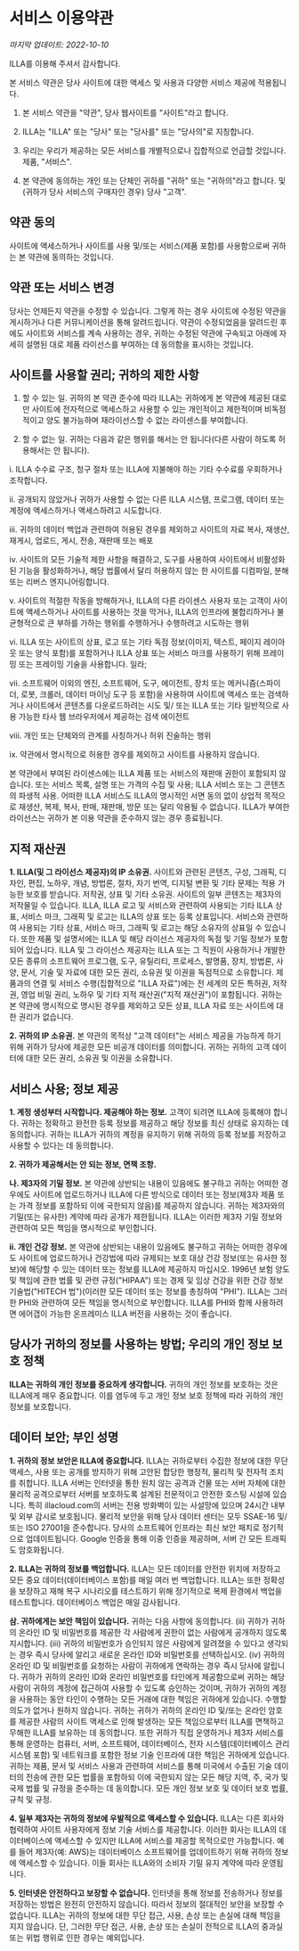 # 서비스 이용약관

*마지막 업데이트: 2022-10-10*

ILLA를 이용해 주셔서 감사합니다.

본 서비스 약관은 당사 사이트에 대한 액세스 및 사용과 다양한 서비스 제공에 적용됩니다.
1. 본 서비스 약관을 "약관", 당사 웹사이트를 "사이트"라고 합니다.

2. ILLA는 "ILLA" 또는 "당사" 또는 "당사를" 또는 "당사의"로 지칭합니다.

3. 우리는 우리가 제공하는 모든 서비스를 개별적으로나 집합적으로 언급할 것입니다.
제품, "서비스".

4. 본 약관에 동의하는 개인 또는 단체인 귀하를 "귀하" 또는 "귀하의"라고 합니다.
및 (귀하가 당사 서비스의 구매자인 경우) 당사 "고객".

## 약관 동의
사이트에 액세스하거나 사이트를 사용 및/또는 서비스(제품 포함)를 사용함으로써 귀하는 본 약관에 동의하는 것입니다.

## 약관 또는 서비스 변경
당사는 언제든지 약관을 수정할 수 있습니다. 그렇게 하는 경우 사이트에 수정된 약관을 게시하거나 다른 커뮤니케이션을 통해 알려드립니다. 약관이 수정되었음을 알려드린 후에도 사이트와 서비스를 계속 사용하는 경우, 귀하는 수정된 약관에 구속되고 아래에 자세히 설명된 대로 제품 라이선스를 부여하는 데 동의함을 표시하는 것입니다.

## 사이트를 사용할 권리; 귀하의 제한 사항

1. 할 수 있는 일. 귀하의 본 약관 준수에 따라 ILLA는 귀하에게 본 약관에 제공된 대로만 사이트에 전자적으로 액세스하고 사용할 수 있는 개인적이고 제한적이며 비독점적이고 양도 불가능하며 재라이선스할 수 없는 라이센스를 부여합니다.

2. 할 수 없는 일. 귀하는 다음과 같은 행위를 해서는 안 됩니다(다른 사람이 하도록 허용해서는 안 됩니다).

i. ILLA 수수료 구조, 청구 절차 또는 ILLA에 지불해야 하는 기타 수수료를 우회하거나 조작합니다.

ii. 공개되지 않았거나 귀하가 사용할 수 없는 다른 ILLA 시스템, 프로그램, 데이터 또는 계정에 액세스하거나 액세스하려고 시도합니다.

iii. 귀하의 데이터 백업과 관련하여 허용된 경우를 제외하고 사이트의 자료 복사, 재생산, 재게시, 업로드, 게시, 전송, 재판매 또는 배포

iv. 사이트의 모든 기술적 제한 사항을 해결하고, 도구를 사용하여 사이트에서 비활성화된 기능을 활성화하거나, 해당 법률에서 달리 허용하지 않는 한 사이트를 디컴파일, 분해 또는 리버스 엔지니어링합니다.

v. 사이트의 적절한 작동을 방해하거나, ILLA의 다른 라이센스 사용자 또는 고객이 사이트에 액세스하거나 사이트를 사용하는 것을 막거나, ILLA의 인프라에 불합리하거나 불균형적으로 큰 부하를 가하는 행위를 수행하거나 수행하려고 시도하는 행위

vi. ILLA 또는 사이트의 상표, 로고 또는 기타 독점 정보(이미지, 텍스트, 페이지 레이아웃 또는 양식 포함)를 포함하거나 ILLA 상표 또는 서비스 마크를 사용하기 위해 프레이밍 또는 프레이밍 기술을 사용합니다. 일라;

vii. 소프트웨어 이외의 엔진, 소프트웨어, 도구, 에이전트, 장치 또는 메커니즘(스파이더, 로봇, 크롤러, 데이터 마이닝 도구 등 포함)을 사용하여 사이트에 액세스 또는 검색하거나 사이트에서 콘텐츠를 다운로드하려는 시도 및/ 또는 ILLA 또는 기타 일반적으로 사용 가능한 타사 웹 브라우저에서 제공하는 검색 에이전트

viii. 개인 또는 단체와의 관계를 사칭하거나 허위 진술하는 행위

ix. 약관에서 명시적으로 허용한 경우를 제외하고 사이트를 사용하지 않습니다.

본 약관에서 부여된 라이센스에는 ILLA 제품 또는 서비스의 재판매 권한이 포함되지 않습니다. 또는 서비스 목록, 설명 또는 가격의 수집 및 사용; ILLA 서비스 또는 그 콘텐츠의 파생적 사용. 어떠한 ILLA 서비스도 ILLA의 명시적인 서면 동의 없이 상업적 목적으로 재생산, 복제, 복사, 판매, 재판매, 방문 또는 달리 악용될 수 없습니다. ILLA가 부여한 라이선스는 귀하가 본 이용 약관을 준수하지 않는 경우 종료됩니다.

## 지적 재산권
**1. ILLA(및 그 라이선스 제공자)의 IP 소유권.** 사이트와 관련된 콘텐츠, 구성, 그래픽, 디자인, 편집, 노하우, 개념, 방법론, 절차, 자기 번역, 디지털 변환 및 기타 문제는 적용 가능한 보호를 받습니다. 저작권, 상표 및 기타 소유권. 사이트의 일부 콘텐츠는 제3자의 저작물일 수 있습니다. ILLA, ILLA 로고 및 서비스와 관련하여 사용되는 기타 ILLA 상표, 서비스 마크, 그래픽 및 로고는 ILLA의 상표 또는 등록 상표입니다. 서비스와 관련하여 사용되는 기타 상표, 서비스 마크, 그래픽 및 로고는 해당 소유자의 상표일 수 있습니다. 또한 제품 및 설명서에는 ILLA 및 해당 라이선스 제공자의 독점 및 기밀 정보가 포함되어 있습니다. ILLA 및 그 라이선스 제공자는 ILLA 또는 그 직원이 사용하거나 개발한 모든 종류의 소프트웨어 프로그램, 도구, 유틸리티, 프로세스, 발명품, 장치, 방법론, 사양, 문서, 기술 및 자료에 대한 모든 권리, 소유권 및 이권을 독점적으로 소유합니다. 제품과의 연결 및 서비스 수행(집합적으로 "ILLA 자료")에는 전 세계의 모든 특허권, 저작권, 영업 비밀 권리, 노하우 및 기타 지적 재산권("지적 재산권")이 포함됩니다. 귀하는 본 약관에 명시적으로 명시된 경우를 제외하고 모든 상표, ILLA 자료 또는 사이트에 대한 권리가 없습니다.

**2. 귀하의 IP 소유권.** 본 약관의 목적상 "고객 데이터"는 서비스 제공을 가능하게 하기 위해 귀하가 당사에 제공한 모든 비공개 데이터를 의미합니다. 귀하는 귀하의 고객 데이터에 대한 모든 권리, 소유권 및 이권을 소유합니다.

## 서비스 사용; 정보 제공

**1. 계정 생성부터 시작합니다. 제공해야 하는 정보.** 고객이 되려면 ILLA에 등록해야 합니다. 귀하는 정확하고 완전한 등록 정보를 제공하고 해당 정보를 최신 상태로 유지하는 데 동의합니다. 귀하는 ILLA가 귀하의 계정을 유지하기 위해 귀하의 등록 정보를 저장하고 사용할 수 있다는 데 동의합니다.

**2. 귀하가 제공해서는 안 되는 정보, 면책 조항.**

**나. 제3자의 기밀 정보.** 본 약관에 상반되는 내용이 있음에도 불구하고 귀하는 어떠한 경우에도 사이트에 업로드하거나 ILLA에 다른 방식으로 데이터 또는 정보(제3자 제품 또는 가격 정보를 포함하되 이에 국한되지 않음)를 제공하지 않습니다. 귀하는 제3자와의 기밀(또는 유사한) 계약에 따라 공개가 제한됩니다. ILLA는 이러한 제3자 기밀 정보와 관련하여 모든 책임을 명시적으로 부인합니다.

**ii. 개인 건강 정보.** 본 약관에 상반되는 내용이 있음에도 불구하고 귀하는 어떠한 경우에도 사이트에 업로드하거나 건강법에 따라 규제되는 보호 대상 건강 정보(또는 유사한 정보)에 해당할 수 있는 데이터 또는 정보를 ILLA에 제공하지 마십시오. 1996년 보험 양도 및 책임에 관한 법률 및 관련 규정("HIPAA") 또는 경제 및 임상 건강을 위한 건강 정보 기술법("HITECH 법")(이러한 모든 데이터 또는 정보를 총칭하여 "PHI"). ILLA는 그러한 PHI와 관련하여 모든 책임을 명시적으로 부인합니다. ILLA를 PHI와 함께 사용하려면 에어갭이 가능한 온프레미스 ILLA 버전을 사용하는 것이 좋습니다.

## 당사가 귀하의 정보를 사용하는 방법; 우리의 개인 정보 보호 정책

**ILLA는 귀하의 개인 정보를 중요하게 생각합니다.** 귀하의 개인 정보를 보호하는 것은 ILLA에게 매우 중요합니다. 이를 염두에 두고 개인 정보 보호 정책에 따라 귀하의 개인 정보를 보호합니다.

## 데이터 보안; 부인 성명

**1. 귀하의 정보 보안은 ILLA에 중요합니다.** ILLA는 귀하로부터 수집한 정보에 대한 무단 액세스, 사용 또는 공개를 방지하기 위해 고안된 합당한 행정적, 물리적 및 전자적 조치를 취합니다. ILLA 서버는 인터넷을 통한 원치 않는 공격과 건물 또는 서버 자체에 대한 물리적 공격으로부터 서버를 보호하도록 설계된 전문적이고 안전한 호스팅 시설에 있습니다. 특히 illacloud.com의 서버는 전용 방화벽이 있는 사설망에 있으며 24시간 내부 및 외부 감시로 보호됩니다. 물리적 보안을 위해 당사 데이터 센터는 모두 SSAE-16 및/또는 ISO 27001을 준수합니다. 당사의 소프트웨어 인프라는 최신 보안 패치로 정기적으로 업데이트됩니다. Google 인증을 통해 이중 인증을 제공하며, 서버 간 모든 트래픽도 암호화됩니다.

**2. ILLA는 귀하의 정보를 백업합니다.** ILLA는 모든 데이터를 안전한 위치에 저장하고 모든 중요 데이터(데이터베이스 포함)를 매일 여러 번 백업합니다. ILLA는 또한 정확성을 보장하고 재해 복구 시나리오를 테스트하기 위해 정기적으로 복제 환경에서 백업을 테스트합니다. 데이터베이스 백업은 매일 감사됩니다.

**삼. 귀하에게는 보안 책임이 있습니다.** 귀하는 다음 사항에 동의합니다. (ii) 귀하가 귀하의 온라인 ID 및 비밀번호를 제공한 각 사람에게 권한이 없는 사람에게 공개하지 않도록 지시합니다. (iii) 귀하의 비밀번호가 승인되지 않은 사람에게 알려졌을 수 있다고 생각되는 경우 즉시 당사에 알리고 새로운 온라인 ID와 비밀번호를 선택하십시오. (iv) 귀하의 온라인 ID 및 비밀번호를 요청하는 사람이 귀하에게 연락하는 경우 즉시 당사에 알립니다. 귀하가 귀하의 온라인 ID와 온라인 비밀번호를 타인에게 제공함으로써 귀하는 해당 사람이 귀하의 계정에 접근하여 사용할 수 있도록 승인하는 것이며, 귀하가 귀하의 계정을 사용하는 동안 타인이 수행하는 모든 거래에 대한 책임은 귀하에게 있습니다. 수행할 의도가 없거나 원하지 않습니다. 귀하는 귀하가 귀하의 온라인 ID 및/또는 온라인 암호를 제공한 사람의 사이트 액세스로 인해 발생하는 모든 책임으로부터 ILLA를 면책하고 무해한 ILLA를 보유하는 데 동의합니다. 또한 귀하가 직접 운영하거나 제3자 서비스를 통해 운영하는 컴퓨터, 서버, 소프트웨어, 데이터베이스, 전자 시스템(데이터베이스 관리 시스템 포함) 및 네트워크를 포함한 정보 기술 인프라에 대한 책임은 귀하에게 있습니다. 귀하는 제품, 문서 및 서비스 사용과 관련하여 서비스를 통해 미국에서 수출된 기술 데이터의 전송에 관한 모든 법률을 포함하되 이에 국한되지 않는 모든 해당 지역, 주, 국가 및 국제 법률 및 규정을 준수하는 데 동의합니다. 모든 개인 정보 보호 및 데이터 보호 법률, 규칙 및 규정.

**4. 일부 제3자는 귀하의 정보에 우발적으로 액세스할 수 있습니다.** ILLA는 다른 회사와 협력하여 사이트 사용자에게 정보 기술 서비스를 제공합니다. 이러한 회사는 ILLA의 데이터베이스에 액세스할 수 있지만 ILLA에 서비스를 제공할 목적으로만 가능합니다. 예를 들어 제3자(예: AWS)는 데이터베이스 소프트웨어를 업데이트하기 위해 귀하의 정보에 액세스할 수 있습니다. 이들 회사는 ILLA와의 소비자 기밀 유지 계약에 따라 운영됩니다.

**5. 인터넷은 안전하다고 보장할 수 없습니다.** 인터넷을 통해 정보를 전송하거나 정보를 저장하는 방법은 완전히 안전하지 않습니다. 따라서 정보의 절대적인 보안을 보장할 수 없습니다. ILLA는 귀하의 정보에 대한 무단 접근, 사용, 손상 또는 손실에 대해 책임을 지지 않습니다. 단, 그러한 무단 접근, 사용, 손상 또는 손실이 전적으로 ILLA의 중과실 또는 위법 행위로 인한 경우는 예외입니다.